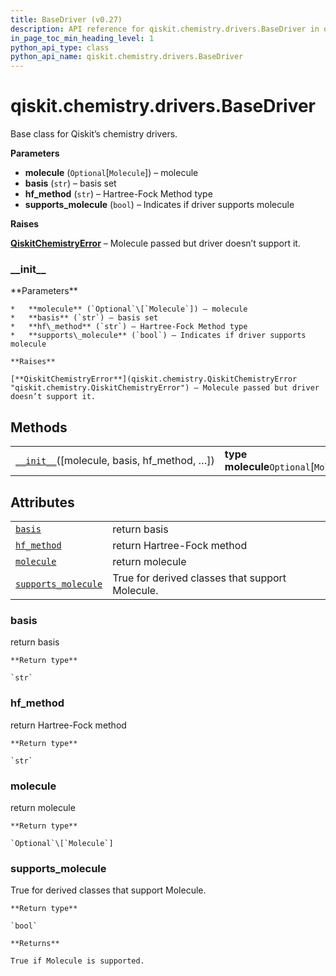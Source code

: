 ```yaml
---
title: BaseDriver (v0.27)
description: API reference for qiskit.chemistry.drivers.BaseDriver in qiskit v0.27
in_page_toc_min_heading_level: 1
python_api_type: class
python_api_name: qiskit.chemistry.drivers.BaseDriver
---
```


<span id="qiskit-chemistry-drivers-basedriver" />

# qiskit.chemistry.drivers.BaseDriver

<Class id="qiskit.chemistry.drivers.BaseDriver" isDedicatedPage={true} github="https://github.com/qiskit-community/qiskit-aqua/tree/stable/0.9/qiskit/chemistry/drivers/base_driver.py" signature="BaseDriver(molecule=None, basis='sto3g', hf_method='rhf', supports_molecule=False)" modifiers="class">
  Base class for Qiskit’s chemistry drivers.

  **Parameters**

  *   **molecule** (`Optional`\[`Molecule`]) – molecule
  *   **basis** (`str`) – basis set
  *   **hf\_method** (`str`) – Hartree-Fock Method type
  *   **supports\_molecule** (`bool`) – Indicates if driver supports molecule

  **Raises**

  [**QiskitChemistryError**](qiskit.chemistry.QiskitChemistryError "qiskit.chemistry.QiskitChemistryError") – Molecule passed but driver doesn’t support it.

  ### \_\_init\_\_

  <Function id="qiskit.chemistry.drivers.BaseDriver.__init__" signature="__init__(molecule=None, basis='sto3g', hf_method='rhf', supports_molecule=False)" modifiers="abstract">
    **Parameters**

    *   **molecule** (`Optional`\[`Molecule`]) – molecule
    *   **basis** (`str`) – basis set
    *   **hf\_method** (`str`) – Hartree-Fock Method type
    *   **supports\_molecule** (`bool`) – Indicates if driver supports molecule

    **Raises**

    [**QiskitChemistryError**](qiskit.chemistry.QiskitChemistryError "qiskit.chemistry.QiskitChemistryError") – Molecule passed but driver doesn’t support it.
  </Function>

  ## Methods

  |                                                                                                                                               |                                          |
  | --------------------------------------------------------------------------------------------------------------------------------------------- | ---------------------------------------- |
  | [`__init__`](#qiskit.chemistry.drivers.BaseDriver.__init__ "qiskit.chemistry.drivers.BaseDriver.__init__")(\[molecule, basis, hf\_method, …]) | **type molecule**`Optional`\[`Molecule`] |

  ## Attributes

  |                                                                                                                                       |                                                 |
  | ------------------------------------------------------------------------------------------------------------------------------------- | ----------------------------------------------- |
  | [`basis`](#qiskit.chemistry.drivers.BaseDriver.basis "qiskit.chemistry.drivers.BaseDriver.basis")                                     | return basis                                    |
  | [`hf_method`](#qiskit.chemistry.drivers.BaseDriver.hf_method "qiskit.chemistry.drivers.BaseDriver.hf_method")                         | return Hartree-Fock method                      |
  | [`molecule`](#qiskit.chemistry.drivers.BaseDriver.molecule "qiskit.chemistry.drivers.BaseDriver.molecule")                            | return molecule                                 |
  | [`supports_molecule`](#qiskit.chemistry.drivers.BaseDriver.supports_molecule "qiskit.chemistry.drivers.BaseDriver.supports_molecule") | True for derived classes that support Molecule. |

  ### basis

  <Attribute id="qiskit.chemistry.drivers.BaseDriver.basis">
    return basis

    **Return type**

    `str`
  </Attribute>

  ### hf\_method

  <Attribute id="qiskit.chemistry.drivers.BaseDriver.hf_method">
    return Hartree-Fock method

    **Return type**

    `str`
  </Attribute>

  ### molecule

  <Attribute id="qiskit.chemistry.drivers.BaseDriver.molecule">
    return molecule

    **Return type**

    `Optional`\[`Molecule`]
  </Attribute>

  ### supports\_molecule

  <Attribute id="qiskit.chemistry.drivers.BaseDriver.supports_molecule">
    True for derived classes that support Molecule.

    **Return type**

    `bool`

    **Returns**

    True if Molecule is supported.
  </Attribute>
</Class>

